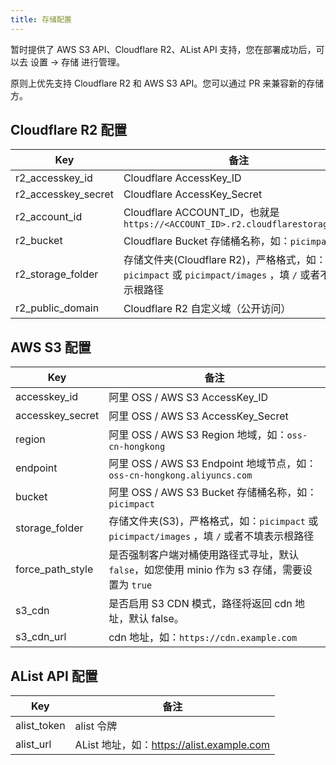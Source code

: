 ```yaml
---
title: 存储配置
---
```


<Callout>
暂时提供了 AWS S3 API、Cloudflare R2、AList API 支持，您在部署成功后，可以去 设置 -> 存储 进行管理。

原则上优先支持 Cloudflare R2 和 AWS S3 API。您可以通过 PR 来兼容新的存储方。
</Callout>

## Cloudflare R2 配置

| Key                 | 备注                                                                       |
|---------------------|--------------------------------------------------------------------------|
| r2_accesskey_id     | Cloudflare AccessKey_ID                                                  |
| r2_accesskey_secret | Cloudflare AccessKey_Secret                                              |
| r2_account_id       | Cloudflare ACCOUNT_ID，也就是 `https://<ACCOUNT_ID>.r2.cloudflarestorage.com` |
| r2_bucket           | Cloudflare Bucket 存储桶名称，如：`picimpact`                                      |
| r2_storage_folder   | 存储文件夹(Cloudflare R2)，严格格式，如：`picimpact` 或 `picimpact/images` ，填 `/` 或者不填表示根路径  |
| r2_public_domain    | Cloudflare R2 自定义域（公开访问）                                                 |

## AWS S3 配置

| Key              | 备注                                                               |
|------------------|------------------------------------------------------------------|
| accesskey_id     | 阿里 OSS / AWS S3 AccessKey_ID                                     |
| accesskey_secret | 阿里 OSS / AWS S3 AccessKey_Secret                                 |
| region           | 阿里 OSS / AWS S3 Region 地域，如：`oss-cn-hongkong`                    |
| endpoint         | 阿里 OSS / AWS S3 Endpoint 地域节点，如：`oss-cn-hongkong.aliyuncs.com`   |
| bucket           | 阿里 OSS / AWS S3 Bucket 存储桶名称，如：`picimpact`                       |
| storage_folder   | 存储文件夹(S3)，严格格式，如：`picimpact` 或 `picimpact/images` ，填 `/` 或者不填表示根路径 |
| force_path_style   | 是否强制客户端对桶使用路径式寻址，默认 `false`，如您使用 minio 作为 s3 存储，需要设置为 `true`     |
| s3_cdn   | 是否启用 S3 CDN 模式，路径将返回 cdn 地址，默认 false。                            |
| s3_cdn_url   | cdn 地址，如：`https://cdn.example.com`                               |

## AList API 配置

| Key         | 备注                                   |
|-------------|--------------------------------------|
| alist_token | alist 令牌                             |
| alist_url   | AList 地址，如：https://alist.example.com |

